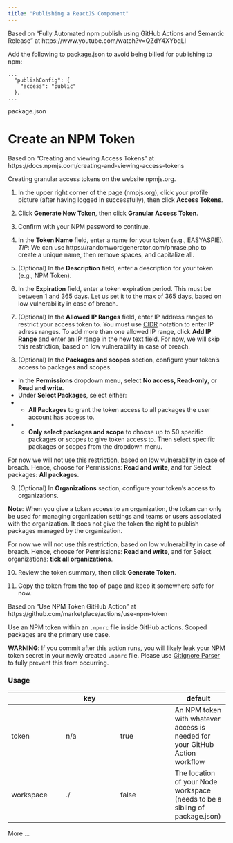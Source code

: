 ```yaml
---
title: "Publishing a ReactJS Component"
---
```


Based on "Fully Automated npm publish using GitHub Actions and Semantic Release" at https://www.youtube.com/watch?v=QZdY4XYbqLI

Add the following to package.json to avoid being billed for publishing to npm:

```
...
  "publishConfig": {
    "access": "public"
  },
...
```
package.json

# Create an NPM Token

Based on "Creating and viewing Access Tokens" at https://docs.npmjs.com/creating-and-viewing-access-tokens

Creating granular access tokens on the website npmjs.org.

1. In the upper right corner of the page (nmpjs.org), click your profile picture (after having logged in successfully), then click **Access Tokens**.

2. Click **Generate New Token**, then click **Granular Access Token**.

3. Confirm with your NPM password to continue. 

4. In the **Token Name** field, enter a name for your token (e.g., EASYASPIE). *TIP*: We can use https://randomwordgenerator.com/phrase.php to create a unique name, then remove spaces, and capitalize all.

5. (Optional) In the **Description** field, enter a description for your token (e.g., NPM Token). 

6. In the **Expiration** field, enter a token expiration period. This must be between 1 and 365 days. Let us set it to the max of 365 days, based on low vulnerability in case of breach.

7. (Optional) In the **Allowed IP Ranges** field, enter IP address ranges to restrict your access token to. You must use [CIDR](https://en.wikipedia.org/wiki/Classless_Inter-Domain_Routing) notation to enter IP adress ranges. To add more than one allowed IP range, click **Add IP Range** and enter an IP range in the new text field. For now, we will skip this restriction, based on low vulnerability in case of breach.

8.  (Optional) In the **Packages and scopes** section, configure your token's access to packages and scopes.

- In the **Permissions** dropdown menu, select **No access, Read-only**, or **Read and write**.
- Under **Select Packages**, select either:
- - **All Packages** to grant the token access to all packages the user account has access to.
- - **Only select packages and scope** to choose up to 50 specific packages or scopes to give token access to. Then select specific packages or scopes from the dropdown menu.

For now we will not use this restriction, based on low vulnerability in case of breach. Hence, choose for Permissions: **Read and write**, and for Select packages: **All packages**.

9. (Optional) In **Organizations** section, configure your token's access to organizations. 

**Note**: When you give a token access to an organization, the token can only be used for managing organization settings and teams or users associated with the organization. It does not give the token the right to publish packages managed by the organization.

For now we will not use this restriction, based on low vulnerability in case of breach. Hence, choose for Permissions: **Read and write**, and for Select organizations: **tick all organizations**.

10. Review the token summary, then click **Generate Token**.

11. Copy the token from the top of page and keep it somewhere safe for now.

Based on "Use NPM Token GitHub Action" at https://github.com/marketplace/actions/use-npm-token

Use an NPM token within an ```.npmrc``` file inside GitHub actions. Scoped packages are the primary use case.

**WARNING**: If you commit after this action runs, you will likely leak your NPM token secret in your newly created ```.npmrc``` file. Please use [GitIgnore Parser](https://github.com/marketplace/actions/gitignore-parser) to fully prevent this from occurring.

### Usage

|| key || default || required || description ||
| -- | -- | -- | -- |
| token | n/a | true | An NPM token with whatever access is needed for your GitHub Action workflow |
| workspace | ./ | false | The location of your Node workspace (needs to be a sibling of package.json) |

More ...
